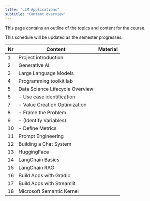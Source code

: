 ```yaml
---
title: "LLM Applications"
subtitle: "Content overview"
---
```


This page contains an outline of the topics and content for the course.

:::{.callout-note}
This schedule will be updated as the semester progresses.
:::

Nr	|	Content	|	Material	|
---	|	---	|	---	|
1	|	Project introduction	|		|
2	|	Generative AI	|		|
3	|	Large Language Models	|		|
4	|	Programming toolkit lab	|		|
5	|	Data Science Lifecycle Overview	|		|
6	|	 -  Use case identification	|		|
7	|	 -  Value Creation Optimization 	|		|
8	|	 -  Frame the Problem	|		|
9	|	 -  (Identify Variables)	|		|
10	|	 -  Define Metrics	|		|
11	|	Prompt Engineering	|		|
12	|	Building a Chat System	|		|
13	|	HuggingFace 	|		|
14	|	LangChain Basics	|		|
15	|	LangChain RAG	|		|
16	|	Build Apps with Gradio	|		|
17	|	Build Apps with Streamlit	|		|
18	|	Microsoft Semantic Kernel	|		|